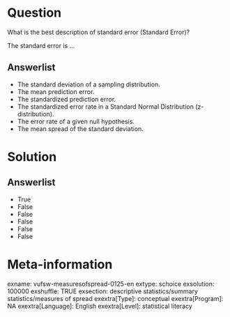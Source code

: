 Question
========
What is the best description of standard error (Standard Error)?  
  
The standard error is ...

Answerlist
----------
* The standard deviation of a sampling distribution.
* The mean prediction error.
* The standardized prediction error.
* The standardized error rate in a Standard Normal Distribution (z-distribution).
* The error rate of a given null hypothesis.
* The mean spread of the standard deviation.

Solution
========

Answerlist
----------
* True
* False
* False
* False
* False
* False

Meta-information
================
exname: vufsw-measuresofspread-0125-en
extype: schoice
exsolution: 100000
exshuffle: TRUE
exsection: descriptive statistics/summary statistics/measures of spread
exextra[Type]: conceptual
exextra[Program]: NA
exextra[Language]: English
exextra[Level]: statistical literacy

